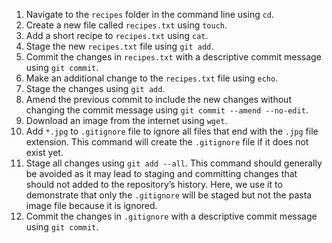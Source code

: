 1. Navigate to the `recipes` folder in the command line using `cd`.
1. Create a new file called `recipes.txt` using `touch`.
1. Add a short recipe to `recipes.txt` using `cat`.
1. Stage the new `recipes.txt` file using `git add`.
1. Commit the changes in `recipes.txt` with a descriptive commit message using `git commit`.
1. Make an additional change to the `recipes.txt` file using `echo`.
1. Stage the changes using `git add`.
1. Amend the previous commit to include the new changes without changing the commit message using `git commit --amend --no-edit`.
1. Download an image from the internet using `wget`.
1. Add `*.jpg` to `.gitignore` file to ignore all files that end with the `.jpg` file extension.
This command will create the `.gitignore` file if it does not exist yet.
1. Stage all changes using `git add --all`.
This command should generally be avoided as it may lead to staging and committing changes that should not added to the repository's history.
Here, we use it to demonstrate that only the `.gitignore` will be staged but not the pasta image file because it is ignored.
1. Commit the changes in `.gitignore` with a descriptive commit message using `git commit`.